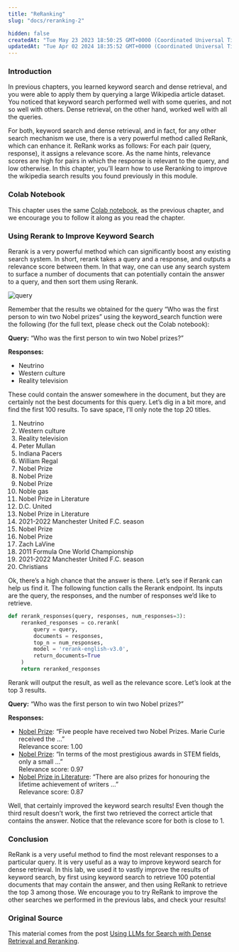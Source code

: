 ```yaml
---
title: "ReRanking"
slug: "docs/reranking-2"

hidden: false
createdAt: "Tue May 23 2023 18:50:25 GMT+0000 (Coordinated Universal Time)"
updatedAt: "Tue Apr 02 2024 18:35:52 GMT+0000 (Coordinated Universal Time)"
---
```

### Introduction

In previous chapters, you learned keyword search and dense retrieval, and you were able to apply them by querying a large Wikipedia article dataset. You noticed that keyword search performed well with some queries, and not so well with others. Dense retrieval, on the other hand, worked well with all the queries.

For both, keyword search and dense retrieval, and in fact, for any other search mechanism we use, there is a very powerful method called ReRank, which can enhance it. ReRank works as follows: For each pair (query, response), it assigns a relevance score. As the name hints, relevance scores are high for pairs in which the response is relevant to the query, and low otherwise. In this chapter, you’ll learn how to use Reranking to improve the wikipedia search results you found previously in this module.

### Colab Notebook

This chapter uses the same [Colab notebook](https://colab.research.google.com/github/cohere-ai/notebooks/blob/main/notebooks/llmu/End_To_End_Wikipedia_Search.ipynb), as the previous chapter, and we encourage you to follow it along as you read the chapter.

### Using Rerank to Improve Keyword Search

Rerank is a very powerful method which can significantly boost any existing search system. In short, rerank takes a query and a response, and outputs a relevance score between them. In that way, one can use any search system to surface a number of documents that can potentially contain the answer to a query, and then sort them using Rerank.

<img src='../../../assets/images/27c5174-image.png' alt='query' />


Remember that the results we obtained for the query “Who was the first person to win two Nobel prizes” using the keyword_search function were the following (for the full text, please check out the Colab notebook):

**Query:** “Who was the first person to win two Nobel prizes?”

**Responses:**

- Neutrino
- Western culture
- Reality television

These could contain the answer somewhere in the document, but they are certainly not the best documents for this query. Let’s dig in a bit more, and find the first 100 results. To save space, I’ll only note the top 20 titles.

1. Neutrino
2. Western culture
3. Reality television
4. Peter Mullan
5. Indiana Pacers
6. William Regal
7. Nobel Prize
8. Nobel Prize
9. Nobel Prize
10. Noble gas
11. Nobel Prize in Literature
12. D.C. United
13. Nobel Prize in Literature
14. 2021-2022 Manchester United F.C. season
15. Nobel Prize
16. Nobel Prize
17. Zach LaVine
18. 2011 Formula One World Championship
19. 2021-2022 Manchester United F.C. season
20. Christians

Ok, there’s a high chance that the answer is there. Let’s see if Rerank can help us find it. The following function calls the Rerank endpoint. Its inputs are the query, the responses, and the number of responses we’d like to retrieve.

```python PYTHON
def rerank_responses(query, responses, num_responses=3):
    reranked_responses = co.rerank(
        query = query,
        documents = responses,
        top_n = num_responses,
        model = 'rerank-english-v3.0',
        return_documents=True
    )
    return reranked_responses
```

Rerank will output the result, as well as the relevance score. Let’s look at the top 3 results.

**Query:** “Who was the first person to win two Nobel prizes?”

**Responses:**

- [Nobel Prize](https://en.wikipedia.org/wiki?curid=21201): “Five people have received two Nobel Prizes. Marie Curie received the …”  
  Relevance score: 1.00
- [Nobel Prize](https://en.wikipedia.org/wiki?curid=21201): “In terms of the most prestigious awards in STEM fields, only a small …”  
  Relevance score: 0.97
- [Nobel Prize in Literature](https://en.wikipedia.org/wiki?curid=23385442): “There are also prizes for honouring the lifetime achievement of writers …”  
  Relevance score: 0.87

Well, that certainly improved the keyword search results! Even though the third result doesn’t work, the first two retrieved the correct article that contains the answer. Notice that the relevance score for both is close to 1.

### Conclusion

ReRank is a very useful method to find the most relevant responses to a particular query. It is very useful as a way to improve keyword search for dense retrieval. In this lab, we used it to vastly improve the results of keyword search, by first using keyword search to retrieve 100 potential documents that may contain the answer, and then using ReRank to retrieve the top 3 among those. We encourage you to try ReRank to improve the other searches we performed in the previous labs, and check your results!

### Original Source

This material comes from the post [Using LLMs for Search with Dense Retrieval and Reranking](https://txt.cohere.com/using-llms-for-search/).
